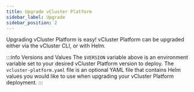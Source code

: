 ```yaml
---
title: Upgrade vCluster Platform
sidebar_label: Upgrade 
sidebar_position: 2
---
```



Upgrading vCluster Platform is easy! vCluster Platform can be upgraded either via the vCluster CLI, or with Helm.

<PartialAdminUpgrade />

:::info Versions and Values
The `$VERSION` variable above is an environment variable set to your desired vCluster Platform version to
deploy. The `vcluster-platform.yaml` file is an optional YAML file that contains Helm values you would like
to use when upgrading your vCluster Platform deployment.
:::
